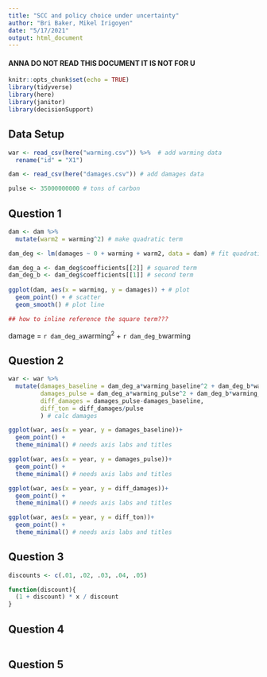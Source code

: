 ```yaml
---
title: "SCC and policy choice under uncertainty"
author: "Bri Baker, Mikel Irigoyen"
date: "5/17/2021"
output: html_document
---
```


#### ANNA DO NOT READ THIS DOCUMENT IT IS NOT FOR U


```r

knitr::opts_chunk$set(echo = TRUE)
library(tidyverse)
library(here)
library(janitor)
library(decisionSupport)

```

## Data Setup

```r

war <- read_csv(here("warming.csv")) %>%  # add warming data
  rename("id" = "X1")

dam <- read_csv(here("damages.csv")) # add damages data

pulse <- 35000000000 # tons of carbon

```

## Question 1

```r
dam <- dam %>% 
  mutate(warm2 = warming^2) # make quadratic term

dam_deg <- lm(damages ~ 0 + warming + warm2, data = dam) # fit quadratic

dam_deg_a <- dam_deg$coefficients[[2]] # squared term
dam_deg_b <- dam_deg$coefficients[[1]] # second term
  
ggplot(dam, aes(x = warming, y = damages)) + # plot
  geom_point() + # scatter
  geom_smooth() # plot line

## how to inline reference the square term???

```

damage = `r dam_deg_a`warming^2^ + `r dam_deg_b`warming


## Question 2

```r

war <- war %>% 
  mutate(damages_baseline = dam_deg_a*warming_baseline^2 + dam_deg_b*warming_baseline,
         damages_pulse = dam_deg_a*warming_pulse^2 + dam_deg_b*warming_pulse,
         diff_damages = damages_pulse-damages_baseline,
         diff_ton = diff_damages/pulse
         ) # calc damages

ggplot(war, aes(x = year, y = damages_baseline))+
  geom_point() +
  theme_minimal() # needs axis labs and titles

ggplot(war, aes(x = year, y = damages_pulse))+
  geom_point() +
  theme_minimal() # needs axis labs and titles

ggplot(war, aes(x = year, y = diff_damages))+
  geom_point() +
  theme_minimal() # needs axis labs and titles

ggplot(war, aes(x = year, y = diff_ton))+
  geom_point() +
  theme_minimal() # needs axis labs and titles

```


## Question 3

```r

discounts <- c(.01, .02, .03, .04, .05)

function(discount){
  (1 + discount) * x / discount
}


```


## Question 4

```r

```


## Question 5

```r

```

